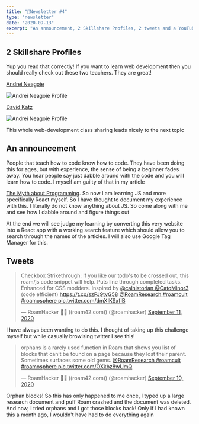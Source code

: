 ```yaml
---
title: "📧Newsletter #4"
type: "newsletter"
date: "2020-09-13"
excerpt: "An announcement, 2 Skillshare Profiles, 2 tweets and a YouTube video..."
---
```


<h2 id="2=Skillshare-Profiles">2 Skillshare Profiles</h2>

Yup you read that correctly! If you want to learn web development then you
should really check out these two teachers. They are great!

[Andrei Neagoie](https://www.skillshare.com/user/aneagoie)

![Andrei Neagoie Profile](../images/andrei-skillshare.png)

[David Katz](https://www.skillshare.com/user/dtkatz)

![Andrei Neagoie Profile](../images/David-katz-skillshare.png)

This whole web-development class sharing leads nicely to the next topic

<h2 id="an-announcement">An announcement</h2>

People that teach how to code know how to code. They have been doing this for
ages, but with experience, the sense of being a beginner fades away. You hear
people say just dabble around with the code and you will learn how to code. I
myself am guilty of that in my article

<a href="/Articles/The-myth-about-coding">The Myth about Programming</a>. So now
I am learning JS and more specifically React myself. So I have thought to
document my experience with this. I literally do not know anything about JS. So
come along with me and see how I dabble around and figure things out

At the end we will see judge my learning by converting this very website into
a React app with a working search feature which should allow you to search
through the names of the articles. I will also use Google Tag Manager for
this.

<h2>Tweets</h2>

<blockquote class="twitter-tweet">
  <p lang="en" dir="ltr">
    Checkbox Strikethrough: If you like our todo&#39;s to be crossed out, this
    roam/js code snippet will help. Puts line through completed tasks. Enhanced
    for CSS modders. Inspired by
    <a href="https://twitter.com/calhistorian?ref_src=twsrc%5Etfw">
      @calhistorian
    </a>
    <a href="https://twitter.com/CatoMinor3?ref_src=twsrc%5Etfw">@CatoMinor3</a>
    (code efficient)
    <a href="https://t.co/szPJ9tvG58">https://t.co/szPJ9tvG58</a>
    <a href="https://twitter.com/RoamResearch?ref_src=twsrc%5Etfw">
      @RoamResearch
    </a> <a href="https://twitter.com/hashtag/roamcult?src=hash&amp;ref_src=twsrc%5Etfw">
      #roamcult
    </a> <a href="https://twitter.com/hashtag/roamosphere?src=hash&amp;ref_src=twsrc%5Etfw">
      #roamosphere
    </a> <a href="https://t.co/dmXIKSxfIB">pic.twitter.com/dmXIKSxfIB</a>
  </p>
  &mdash; RoamHacker 👨‍🔧 ((roam42.com)) (@roamhacker)
  <a href="https://twitter.com/roamhacker/status/1304269711065133056?ref_src=twsrc%5Etfw">
    September 11, 2020
  </a>
</blockquote>

I have always been wanting to do this. I thought of taking up this challenge
myself but while casually browising twitter I see this!

<blockquote class="twitter-tweet">
  <p lang="en" dir="ltr">
    orphans is a rarely used function in Roam that shows you list of blocks that
    can’t be found on a page because they lost their parent. Sometimes surfaces
    some old gems.
    <a href="https://twitter.com/RoamResearch?ref_src=twsrc%5Etfw">
      @RoamResearch
    </a>
    <a href="https://twitter.com/hashtag/roamcult?src=hash&amp;ref_src=twsrc%5Etfw">
      #roamcult
    </a>
    <a href="https://twitter.com/hashtag/roamosphere?src=hash&amp;ref_src=twsrc%5Etfw">
      #roamosphere
    </a>
    <a href="https://t.co/OXkbz8wUmQ">pic.twitter.com/OXkbz8wUmQ</a>
  </p>
  &mdash; RoamHacker 👨‍🔧 ((roam42.com)) (@roamhacker)
  <a href="https://twitter.com/roamhacker/status/1304041071291310080?ref_src=twsrc%5Etfw">
    September 10, 2020
  </a>
</blockquote>

Orphan blocks! So this has only happened to me once, I typed up a large
research document and puff Roam crashed and the document was deleted. And
now, I tried orphans and I got those blocks back! Only if I had known this a
month ago, I wouldn't have had to do everything again
